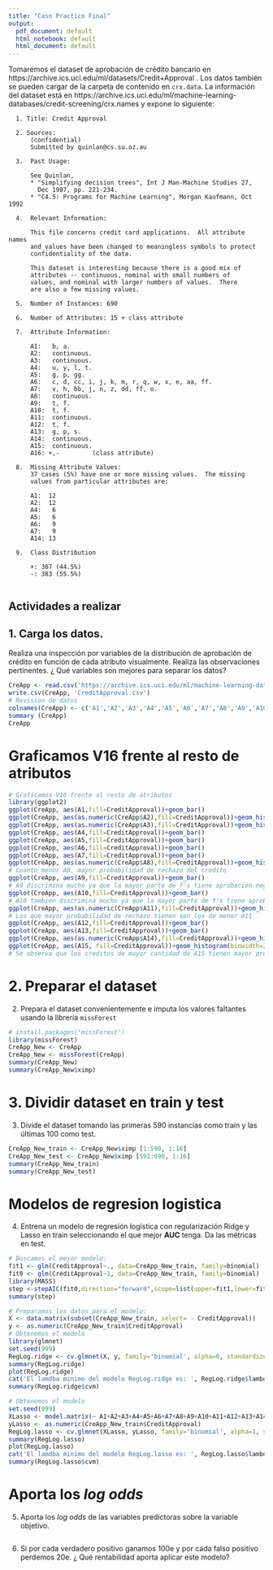 ```yaml
---
title: "Caso Pŕactico Final"
output:
  pdf_document: default
  html_notebook: default
  html_document: default
---
```


Tomaremos el dataset de aprobación de crédito bancario en https://archive.ics.uci.edu/ml/datasets/Credit+Approval . Los datos también se pueden cargar de la carpeta de contenido en  `crx.data`. La información del dataset está en https://archive.ics.uci.edu/ml/machine-learning-databases/credit-screening/crx.names y expone lo siguiente:

      1. Title: Credit Approval

      2. Sources: 
          (confidential)
          Submitted by quinlan@cs.su.oz.au
      
      3.  Past Usage:
      
          See Quinlan,
          * "Simplifying decision trees", Int J Man-Machine Studies 27,
            Dec 1987, pp. 221-234.
          * "C4.5: Programs for Machine Learning", Morgan Kaufmann, Oct 1992
        
      4.  Relevant Information:
      
          This file concerns credit card applications.  All attribute names
          and values have been changed to meaningless symbols to protect
          confidentiality of the data.
        
          This dataset is interesting because there is a good mix of
          attributes -- continuous, nominal with small numbers of
          values, and nominal with larger numbers of values.  There
          are also a few missing values.
        
      5.  Number of Instances: 690
      
      6.  Number of Attributes: 15 + class attribute
      
      7.  Attribute Information:
      
          A1:	b, a.
          A2:	continuous.
          A3:	continuous.
          A4:	u, y, l, t.
          A5:	g, p, gg.
          A6:	c, d, cc, i, j, k, m, r, q, w, x, e, aa, ff.
          A7:	v, h, bb, j, n, z, dd, ff, o.
          A8:	continuous.
          A9:	t, f.
          A10:	t, f.
          A11:	continuous.
          A12:	t, f.
          A13:	g, p, s.
          A14:	continuous.
          A15:	continuous.
          A16: +,-         (class attribute)
      
      8.  Missing Attribute Values:
          37 cases (5%) have one or more missing values.  The missing
          values from particular attributes are:
      
          A1:  12
          A2:  12
          A4:   6
          A5:   6
          A6:   9
          A7:   9
          A14: 13
      
      9.  Class Distribution
        
          +: 307 (44.5%)
          -: 383 (55.5%)
      
## Actividades a realizar

## 1. Carga los datos. 
Realiza una inspección por variables de la distribución de aprobación de crédito en función de cada atributo visualmente. Realiza las observaciones pertinentes. ¿ Qué variables son mejores para separar los datos?
```r
CreApp <- read.csv('https://archive.ics.uci.edu/ml/machine-learning-databases/credit-screening/crx.data',header= F,sep = ',', na.strings = "?")
write.csv(CreApp, 'CreditApproval.csv')
# Revision de datos
colnames(CreApp) <- c('A1','A2','A3','A4','A5','A6','A7','A8','A9','A10','A11','A12','A13','A14','A15','CreditApproval')
summary (CreApp)
CreApp
```
# Graficamos V16 frente al resto de atributos

```r
# Graficamos V16 frente al resto de atributos
library(ggplot2)
ggplot(CreApp, aes(A1,fill=CreditApproval))+geom_bar()
ggplot(CreApp, aes(as.numeric(CreApp$A2),fill=CreditApproval))+geom_histogram(binwidth=25)
ggplot(CreApp, aes(as.numeric(CreApp$A3),fill=CreditApproval))+geom_histogram(binwidth=2)
ggplot(CreApp, aes(A4,fill=CreditApproval))+geom_bar()
ggplot(CreApp, aes(A5,fill=CreditApproval))+geom_bar()
ggplot(CreApp, aes(A6,fill=CreditApproval))+geom_bar()
ggplot(CreApp, aes(A7,fill=CreditApproval))+geom_bar()
ggplot(CreApp, aes(as.numeric(CreApp$A8),fill=CreditApproval))+geom_histogram(binwidth=2)
# Cuanto menor A8, mayor probabilidad de rechazo del credito
ggplot(CreApp, aes(A9,fill=CreditApproval))+geom_bar()
# A9 discrimina mucho ya que la mayor parte de f's tiene aprobacion negativa y la mayor parte de t's la tienen positiva
ggplot(CreApp, aes(A10,fill=CreditApproval))+geom_bar()
# A10 tambien discrimina mucho ya que la mayor parte de f's tiene aprobacion negativa y la mayor parte de t's la tienen positiva
ggplot(CreApp, aes(as.numeric(CreApp$A11),fill=CreditApproval))+geom_histogram(binwidth=5)
# Los que mayor probabilidad de rechazo tienen son los de menor A11
ggplot(CreApp, aes(A12,fill=CreditApproval))+geom_bar()
ggplot(CreApp, aes(A13,fill=CreditApproval))+geom_bar()
ggplot(CreApp, aes(as.numeric(CreApp$A14),fill=CreditApproval))+geom_histogram(binwidth=15)
ggplot(CreApp, aes(A15, fill=CreditApproval))+geom_histogram(binwidth=2000)
# Se observa que los creditos de mayor cantidad de A15 tienen mayor probabilidad de concederse, relacionados seguramente con las variables A9 o A10
```
# 2. Preparar el dataset
2. Prepara el dataset convenientemente e imputa los valores faltantes usando la librería `missForest`
```r
# install.packages("missForest")
library(missForest)
CreApp_New <- CreApp
CreApp_New <- missForest(CreApp)
summary(CreApp_New)
summary(CreApp_New$ximp)
```
# 3. Dividir dataset en train y test
3. Divide el dataset tomando las primeras 590 instancias como train y las últimas 100 como test.

```r
CreApp_New_train <- CreApp_New$ximp [1:590, 1:16]
CreApp_New_test <- CreApp_New$ximp [591:690, 1:16]
summary(CreApp_New_train)
summary(CreApp_New_test)
```
# Modelos de regresion logistica
4. Entrena un modelo de regresión logística con regularización Ridge y Lasso en train seleccionando el que mejor **AUC** tenga. Da las métricas en test.
```r
# Buscamos el mejor modelo:
fit1 <- glm(CreditApproval~., data=CreApp_New_train, family=binomial)
fit0 <- glm(CreditApproval~1, data=CreApp_New_train, family=binomial)
library(MASS)
step <-stepAIC(fit0,direction="forward",scope=list(upper=fit1,lower=fit0))
summary(step)
```
```r
# Preparamos los datos para el modelo:
X <- data.matrix(subset(CreApp_New_train, select= - CreditApproval))
y <- as.numeric(CreApp_New_train$CreditApproval)
# Obtenemos el modelo
library(glmnet)
set.seed(999)
RegLog.ridge <- cv.glmnet(X, y, family='binomial', alpha=0, standardize=TRUE, type.measure='auc')
summary(RegLog.ridge)
plot(RegLog.ridge)
cat('El lamdba minimo del modelo RegLog.ridge es: ', RegLog.ridge$lambda.min, '\n')
summary(RegLog.ridge$cvm)
```
```r
# Obtenemos el modelo
set.seed(999)
XLasso <- model.matrix(~ A1+A2+A3+A4+A5+A6+A7+A8+A9+A10+A11+A12+A13+A14+A15-1, CreApp_New_train)
yLasso <- as.numeric(CreApp_New_train$CreditApproval)
RegLog.lasso <- cv.glmnet(XLasso, yLasso, family='binomial', alpha=1, standardize=TRUE, type.measure='auc')
summary(RegLog.lasso)
plot(RegLog.lasso)
cat('El lamdba minimo del modelo RegLog.lasso es: ', RegLog.lasso$lambda.min, '\n')
summary(RegLog.lasso$cvm)

```


# Aporta los *log odds*
5. Aporta los *log odds* de las variables predictoras sobre la variable objetivo.

```r

```

6. Si por cada verdadero positivo ganamos 100e y por cada falso positivo perdemos 20e. ¿ Qué rentabilidad aporta aplicar este modelo?

